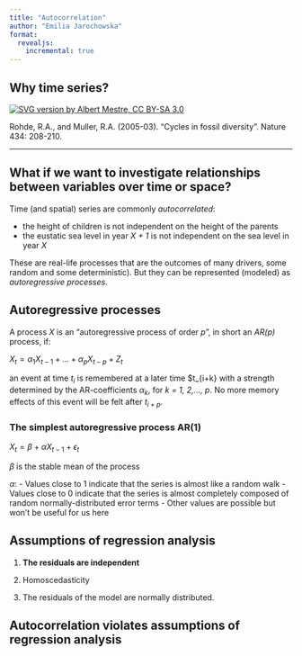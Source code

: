 ```yaml
---
title: "Autocorrelation"
author: "Emilia Jarochowska"
format:
  revealjs:
    incremental: true   
---
```


## Why time series?

[![SVG version by Albert Mestre, CC BY-SA 3.0](img/Phanerozoic_Biodiversity.svg)](https://commons.wikimedia.org/wiki/File:Phanerozoic_Biodiversity.svg)

::: aside
Rohde, R.A., and Muller, R.A. (2005-03). "Cycles in fossil diversity". Nature 434: 208-210.
:::

------------------------------------------------------------------------


## What if we want to investigate relationships between variables over time or space? {.smaller}

Time (and spatial) series are commonly *autocorrelated*:

-   the height of children is not independent on the height of the parents
-   the eustatic sea level in year *X + 1* is not independent on the sea level in year *X*

These are real-life processes that are the outcomes of many drivers, some random and some deterministic). But they can be represented (modeled) as *autoregressive processes*.

## Autoregressive processes

A process $X$ is an “autoregressive process of order *p*”, in short an *AR(p)* process, if:

$X_t = \alpha_1 X_{t-1} + ... + \alpha_p X_{t-p} + Z_t$

an event at time $t_i$ is remembered at a later time $t_{i+k} with a strength determined by the AR-coefficients $\alpha_k$, for *k = 1, 2,..., p*. No more memory effects of this event will be felt after $t_{i+p}$.

### The simplest autoregressive process AR(1)

$X_t = \beta + \alpha X_{t-1} + \epsilon_t$

$\beta$ is the stable mean of the process

$\alpha$:
- Values close to 1 indicate that the series is almost like a random walk
- Values close to 0 indicate that the series is almost completely composed of random
normally-distributed error terms
- Other values are possible but won't be useful for us here

## Assumptions of regression analysis

1.  **The residuals are independent**

2.  Homoscedasticity

3.  The residuals of the model are normally distributed.

## Autocorrelation violates assumptions of regression analysis
